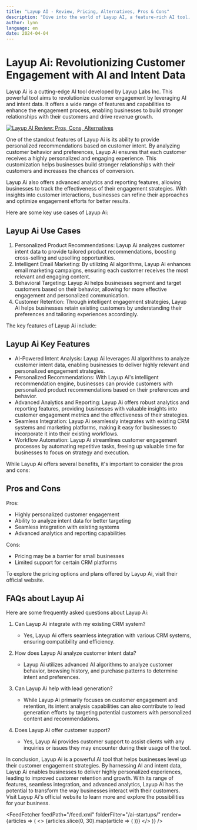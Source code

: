 ```yaml
---
title: "Layup AI - Review, Pricing, Alternatives, Pros & Cons"
description: "Dive into the world of Layup AI, a feature-rich AI tool. Learn about its features, pricing, and how it's making an impact. Don't miss out!"
author: lynn
language: en
date: 2024-04-04
---
```


# Layup Ai: Revolutionizing Customer Engagement with AI and Intent Data
        
Layup Ai is a cutting-edge AI tool developed by Layup Labs Inc. This powerful tool aims to revolutionize customer engagement by leveraging AI and intent data. It offers a wide range of features and capabilities to enhance the engagement process, enabling businesses to build stronger relationships with their customers and drive revenue growth.


<BlogHeader />


[![Layup AI Review: Pros, Cons, Alternatives](/ai-startups/layup-ai.png)](https://layuplabs.ai/)



One of the standout features of Layup Ai is its ability to provide personalized recommendations based on customer intent. By analyzing customer behavior and preferences, Layup Ai ensures that each customer receives a highly personalized and engaging experience. This customization helps businesses build stronger relationships with their customers and increases the chances of conversion.

Layup Ai also offers advanced analytics and reporting features, allowing businesses to track the effectiveness of their engagement strategies. With insights into customer interactions, businesses can refine their approaches and optimize engagement efforts for better results.

Here are some key use cases of Layup Ai:

## Layup Ai Use Cases
1. Personalized Product Recommendations: Layup Ai analyzes customer intent data to provide tailored product recommendations, boosting cross-selling and upselling opportunities.
2. Intelligent Email Marketing: By utilizing AI algorithms, Layup Ai enhances email marketing campaigns, ensuring each customer receives the most relevant and engaging content.
3. Behavioral Targeting: Layup Ai helps businesses segment and target customers based on their behavior, allowing for more effective engagement and personalized communication.
4. Customer Retention: Through intelligent engagement strategies, Layup Ai helps businesses retain existing customers by understanding their preferences and tailoring experiences accordingly.


The key features of Layup Ai include:

## Layup Ai Key Features
- AI-Powered Intent Analysis: Layup Ai leverages AI algorithms to analyze customer intent data, enabling businesses to deliver highly relevant and personalized engagement strategies.
- Personalized Recommendations: With Layup Ai's intelligent recommendation engine, businesses can provide customers with personalized product recommendations based on their preferences and behavior.
- Advanced Analytics and Reporting: Layup Ai offers robust analytics and reporting features, providing businesses with valuable insights into customer engagement metrics and the effectiveness of their strategies.
- Seamless Integration: Layup Ai seamlessly integrates with existing CRM systems and marketing platforms, making it easy for businesses to incorporate it into their existing workflows.
- Workflow Automation: Layup Ai streamlines customer engagement processes by automating repetitive tasks, freeing up valuable time for businesses to focus on strategy and execution.


While Layup Ai offers several benefits, it's important to consider the pros and cons:

## Pros and Cons
Pros:
- Highly personalized customer engagement
- Ability to analyze intent data for better targeting
- Seamless integration with existing systems
- Advanced analytics and reporting capabilities

Cons:
- Pricing may be a barrier for small businesses
- Limited support for certain CRM platforms


To explore the pricing options and plans offered by Layup Ai, visit their official website.

## FAQs about Layup Ai
Here are some frequently asked questions about Layup Ai:

1. Can Layup Ai integrate with my existing CRM system?
   - Yes, Layup Ai offers seamless integration with various CRM systems, ensuring compatibility and efficiency.

2. How does Layup Ai analyze customer intent data?
   - Layup Ai utilizes advanced AI algorithms to analyze customer behavior, browsing history, and purchase patterns to determine intent and preferences.

3. Can Layup Ai help with lead generation?
   - While Layup Ai primarily focuses on customer engagement and retention, its intent analysis capabilities can also contribute to lead generation efforts by targeting potential customers with personalized content and recommendations.

4. Does Layup Ai offer customer support?
   - Yes, Layup Ai provides customer support to assist clients with any inquiries or issues they may encounter during their usage of the tool.


In conclusion, Layup Ai is a powerful AI tool that helps businesses level up their customer engagement strategies. By harnessing AI and intent data, Layup Ai enables businesses to deliver highly personalized experiences, leading to improved customer retention and growth. With its range of features, seamless integration, and advanced analytics, Layup Ai has the potential to transform the way businesses interact with their customers. Visit Layup Ai's official website to learn more and explore the possibilities for your business.


<AdComponent />


<FeedFetcher feedPath="/feed.xml" folderFilter="/ai-startups/" render={articles => (
    <>
        <Cards>
            {articles.slice(0, 30).map(article => (
                <Card key={article.link} title={article.title} href={article.link} />
            ))}
        </Cards>
    </>
)} />

